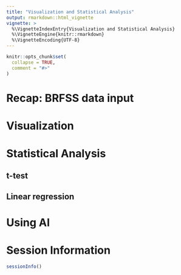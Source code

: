```yaml
---
title: "Visualization and Statistical Analysis"
output: rmarkdown::html_vignette
vignette: >
  %\VignetteIndexEntry{Visualization and Statistical Analysis}
  %\VignetteEngine{knitr::rmarkdown}
  %\VignetteEncoding{UTF-8}
---
```


```r
knitr::opts_chunk$set(
  collapse = TRUE,
  comment = "#>"
)
```

# Recap: BRFSS data input

# Visualization

# Statistical Analysis

## t-test

## Linear regression

# Using AI

# Session Information

```r
sessionInfo()
```
